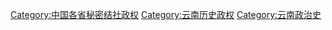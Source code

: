 [[Category:中国各省秘密结社政权|Category:中国各省秘密结社政权]]
[[Category:云南历史政权|Category:云南历史政权]]
[[Category:云南政治史|Category:云南政治史]]